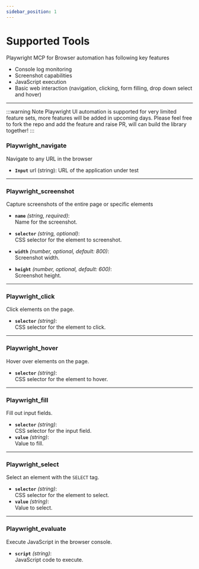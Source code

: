 ```yaml
---
sidebar_position: 1
---
```




# Supported Tools

Playwright MCP for Browser automation has following key features
- Console log monitoring
- Screenshot capabilities
- JavaScript execution
- Basic web interaction (navigation, clicking, form filling, drop down select and hover)


<YouTubeVideoEmbed videoId="8CcgFUE16HM" />

---

:::warning Note
Playwright UI automation is supported for very limited feature sets, more features will be added in upcoming days. Please feel free to fork the repo and add the feature and raise PR, will can build the library together!
:::


### Playwright_navigate
Navigate to any URL in the browser
- **`Input`** url (string):
URL of the application under test

---

### Playwright_screenshot

Capture screenshots of the entire page or specific elements

- **`name`** *(string, required)*:  
  Name for the screenshot.

- **`selector`** *(string, optional)*:  
  CSS selector for the element to screenshot.

- **`width`** *(number, optional, default: 800)*:  
  Screenshot width.

- **`height`** *(number, optional, default: 600)*:  
  Screenshot height.

---

### Playwright_click
Click elements on the page.

- **`selector`** *(string)*:  
  CSS selector for the element to click.

---

### Playwright_hover
Hover over elements on the page.

- **`selector`** *(string)*:  
  CSS selector for the element to hover.

---

### Playwright_fill
Fill out input fields.

- **`selector`** *(string)*:  
  CSS selector for the input field.  
- **`value`** *(string)*:  
  Value to fill.

---

### Playwright_select
Select an element with the `SELECT` tag.

- **`selector`** *(string)*:  
  CSS selector for the element to select.  
- **`value`** *(string)*:  
  Value to select.

---

### Playwright_evaluate
Execute JavaScript in the browser console.

- **`script`** *(string)*:  
  JavaScript code to execute.